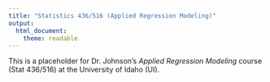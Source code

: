 ```yaml
---
title: "Statistics 436/516 (Applied Regression Modeling)"
output: 
  html_document: 
    theme: readable
---
```

  
This is a placeholder for Dr. Johnson's *Applied Regression Modeling* course (Stat 436/516) at the University of Idaho (UI).

